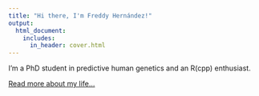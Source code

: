```yaml
---
title: "Hi there, I'm Freddy Hernández!"
output:
  html_document:
    includes:
      in_header: cover.html
---
```


I'm a PhD student in predictive human genetics and an R(cpp) enthusiast. 

[Read more about my life...](about.html)
